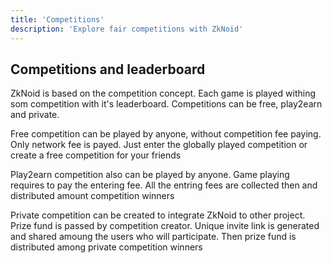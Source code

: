 ```yaml
---
title: 'Competitions'
description: 'Explore fair competitions with ZkNoid'
---
```


## Competitions and leaderboard

ZkNoid is based on the competition concept. Each game is played withing som competition with it's leaderboard.
Competitions can be free, play2earn and private. 

Free competition can be played by anyone, without competition fee paying.
Only network fee is payed. Just enter the globally played competition or create a free competition for your friends

Play2earn competition also can be played by anyone. Game playing requires to pay the entering fee. 
All the entring fees are collected then and distributed amount competition winners

Private competition can be created to integrate ZkNoid to other project. Prize fund is passed by competition creator. 
Unique invite link is generated and shared amoung the users who will participate. Then prize fund is distributed among private competition winners